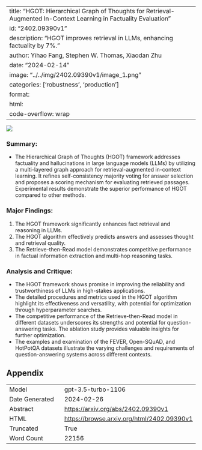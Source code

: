 
---
title: "HGOT: Hierarchical Graph of Thoughts for Retrieval-Augmented In-Context Learning in Factuality Evaluation"
id: "2402.09390v1"
description: "HGOT improves retrieval in LLMs, enhancing factuality by 7%."
author: Yihao Fang, Stephen W. Thomas, Xiaodan Zhu
date: "2024-02-14"
image: "../../img/2402.09390v1/image_1.png"
categories: ['robustness', 'production']
format:
  html:
    code-overflow: wrap
---

![](../../img/2402.09390v1/image_1.png)

### Summary:
- The Hierarchical Graph of Thoughts (HGOT) framework addresses factuality and hallucinations in large language models (LLMs) by utilizing a multi-layered graph approach for retrieval-augmented in-context learning. It refines self-consistency majority voting for answer selection and proposes a scoring mechanism for evaluating retrieved passages. Experimental results demonstrate the superior performance of HGOT compared to other methods.

### Major Findings:
1. The HGOT framework significantly enhances fact retrieval and reasoning in LLMs.
2. The HGOT algorithm effectively predicts answers and assesses thought and retrieval quality.
3. The Retrieve-then-Read model demonstrates competitive performance in factual information extraction and multi-hop reasoning tasks.

### Analysis and Critique:
- The HGOT framework shows promise in improving the reliability and trustworthiness of LLMs in high-stakes applications.
- The detailed procedures and metrics used in the HGOT algorithm highlight its effectiveness and versatility, with potential for optimization through hyperparameter searches.
- The competitive performance of the Retrieve-then-Read model in different datasets underscores its strengths and potential for question-answering tasks. The ablation study provides valuable insights for further optimization.
- The examples and examination of the FEVER, Open-SQuAD, and HotPotQA datasets illustrate the varying challenges and requirements of question-answering systems across different contexts.

## Appendix

|          |          |
|----------|----------|
| Model     | gpt-3.5-turbo-1106       |
| Date Generated     | 2024-02-26       |
| Abstract | [https://arxiv.org/abs/2402.09390v1](https://arxiv.org/abs/2402.09390v1)        |
| HTML     | [https://browse.arxiv.org/html/2402.09390v1](https://browse.arxiv.org/html/2402.09390v1)       |
| Truncated       | True       |
| Word Count       | 22156       |